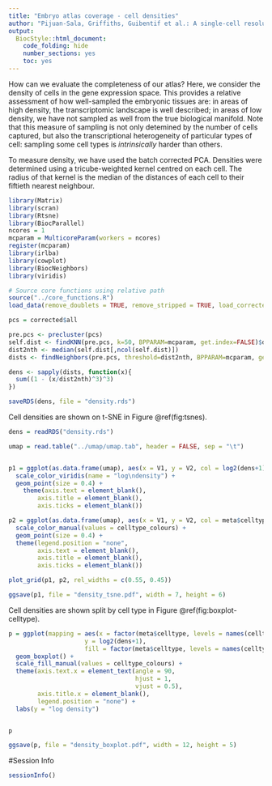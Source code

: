 ```yaml
---
title: "Embryo atlas coverage - cell densities"
author: "Pijuan-Sala, Griffiths, Guibentif et al.: A single-cell resolution molecular roadmap from mouse gastrulation to early organogenesis."
output:
  BiocStyle::html_document:
    code_folding: hide
    number_sections: yes
    toc: yes  
---
```


How can we evaluate the completeness of our atlas? Here, we consider the density of cells in the gene expression space. This provides a relative assessment of how well-sampled the embryonic tissues are: in areas of high density, the transcriptomic landscape is well described; in areas of low density, we have not sampled as well from the true biological manifold. Note that this measure of sampling is not only detemined by the number of cells captured, but also the transcriptional heterogeneity of particular types of cell: sampling some cell types is *intrinsically* harder than others.

To measure density, we have used the batch corrected PCA. Densities were determined using a tricube-weighted kernel centred on each cell. The radius of that kernel is the median of the distances of each cell to their fiftieth nearest neighbour. 

```r
library(Matrix)
library(scran)
library(Rtsne)
library(BiocParallel)
ncores = 1
mcparam = MulticoreParam(workers = ncores)
register(mcparam)
library(irlba)
library(cowplot)
library(BiocNeighbors)
library(viridis)

# Source core functions using relative path
source("../core_functions.R")
load_data(remove_doublets = TRUE, remove_stripped = TRUE, load_corrected = TRUE)

```

```r

pcs = corrected$all

pre.pcs <- precluster(pcs)
self.dist <- findKNN(pre.pcs, k=50, BPPARAM=mcparam, get.index=FALSE)$distance
dist2nth <- median(self.dist[,ncol(self.dist)])
dists <- findNeighbors(pre.pcs, threshold=dist2nth, BPPARAM=mcparam, get.index=FALSE)$distance

dens <- sapply(dists, function(x){
  sum((1 - (x/dist2nth)^3)^3)
})

saveRDS(dens, file = "density.rds")

```

Cell densities are shown on t-SNE in Figure \@ref(fig:tsnes).

```r

dens = readRDS("density.rds")

umap = read.table("../umap/umap.tab", header = FALSE, sep = "\t")


p1 = ggplot(as.data.frame(umap), aes(x = V1, y = V2, col = log2(dens+1))) +
  scale_color_viridis(name = "log\ndensity") +
  geom_point(size = 0.4) +
    theme(axis.text = element_blank(),
        axis.title = element_blank(),
        axis.ticks = element_blank())

p2 = ggplot(as.data.frame(umap), aes(x = V1, y = V2, col = meta$celltype)) +
  scale_color_manual(values = celltype_colours) +
  geom_point(size = 0.4) +
  theme(legend.position = "none",
        axis.text = element_blank(),
        axis.title = element_blank(),
        axis.ticks = element_blank())

plot_grid(p1, p2, rel_widths = c(0.55, 0.45))

ggsave(p1, file = "density_tsne.pdf", width = 7, height = 6)

```

Cell densities are shown split by cell type in Figure \@ref(fig:boxplot-celltype).

```r

p = ggplot(mapping = aes(x = factor(meta$celltype, levels = names(celltype_colours), ordered = TRUE), 
                     y = log2(dens+1), 
                     fill = factor(meta$celltype, levels = names(celltype_colours), ordered = TRUE))) +
  geom_boxplot() +
  scale_fill_manual(values = celltype_colours) +
  theme(axis.text.x = element_text(angle = 90,
                                   hjust = 1,
                                   vjust = 0.5),
        axis.title.x = element_blank(),
        legend.position = "none") +
  labs(y = "log density")


p

ggsave(p, file = "density_boxplot.pdf", width = 12, height = 5)


```

#Session Info
```r
sessionInfo()
```
